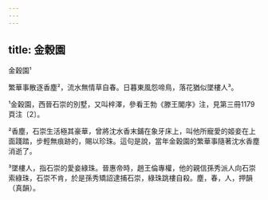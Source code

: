 ```yaml
---
---
---
```

title: 金穀園
---




金穀園¹

繁華事散逐香塵²，流水無情草自春。日暮東風怨啼鳥，落花猶似墜樓人³。

¹金穀園，西晉石崇的別墅，又叫梓澤，參看王勃《滕王閣序》注，見第三冊1179頁注〔2〕。

²香塵，石崇生活極其豪華，曾將沈水香末鋪在象牙床上，叫他所寵愛的姬妾在上面踐踏，步輕無痕跡的，賜以珍珠。這句是說，當年金穀園的繁華事隨著沈水香塵消逝了。

³墜樓人，指石崇的愛妾綠珠。晉惠帝時，趙王倫專權，他的親信孫秀派人向石崇索綠珠，石崇不肯，於是孫秀矯詔逮捕石崇，綠珠跳樓自殺。塵，春，人，押韻（真韻）。